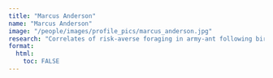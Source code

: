 ```yaml
---
title: "Marcus Anderson"
name: "Marcus Anderson"
image: "/people/images/profile_pics/marcus_anderson.jpg"
research: "Correlates of risk-averse foraging in army-ant following birds"
format:
  html:
    toc: FALSE
---
```


